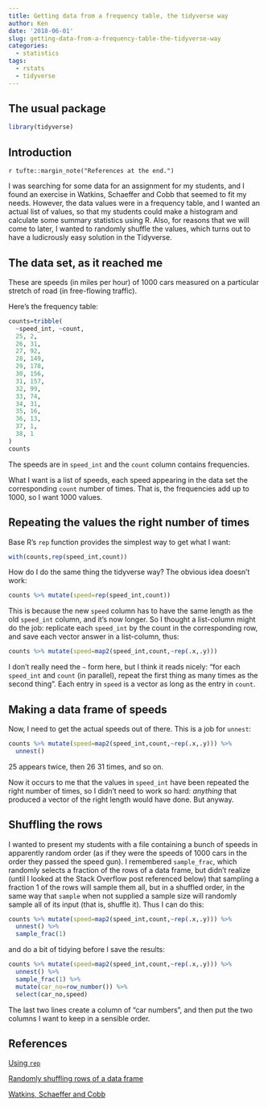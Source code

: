 ```yaml
---
title: Getting data from a frequency table, the tidyverse way
author: Ken
date: '2018-06-01'
slug: getting-data-from-a-frequency-table-the-tidyverse-way
categories:
  - statistics
tags:
  - rstats
  - tidyverse
---
```


## The usual package

```r
library(tidyverse)
```


## Introduction

`r tufte::margin_note("References at the end.")`

I was searching for some data for an assignment for my students, and I found an exercise in Watkins, Schaeffer and Cobb that seemed to fit my needs. However, the data values were in a frequency table, and I wanted an actual list of values, so that my students could make a histogram and calculate some summary statistics using R. Also, for reasons that we will come to later, I wanted to randomly shuffle the values, which turns out to have a ludicrously easy solution in the Tidyverse.

## The data set, as it reached me

These are speeds (in miles per hour) of 1000 cars measured on a particular stretch of road (in free-flowing traffic).

Here's the frequency table:

```r
counts=tribble(
  ~speed_int, ~count,
  25, 2, 
  26, 31,
  27, 92,
  28, 149,
  29, 178,
  30, 156,
  31, 157,
  32, 99,
  33, 74,
  34, 31,
  35, 16,
  36, 13,
  37, 1, 
  38, 1
)
counts
```

The speeds are in `speed_int` and the `count` column contains frequencies.

What I want is a list of speeds, each speed appearing in the data set the corresponding `count` number of times. 
That is, the frequencies add up to 1000, so I want 1000 values. 


## Repeating the values the right number of times

Base R's `rep` function provides the simplest way to get what I want:

```r
with(counts,rep(speed_int,count))
```

How do I do the same thing the tidyverse way? The obvious idea doesn't work:

```r
counts %>% mutate(speed=rep(speed_int,count))
```

This is because the new `speed` column has to have the same length as the old `speed_int` column, and it's now longer. 
So I thought a list-column might do the job: replicate each `speed_int` by the count in the corresponding row, 
and save each vector answer in a list-column, thus:

```r
counts %>% mutate(speed=map2(speed_int,count,~rep(.x,.y)))
```

I don't really need the `~` form here, but I think it reads nicely: "for each `speed_int` and `count` (in parallel), 
repeat the first thing as many times as the second thing". Each entry in `speed` is a vector as long as the entry in `count`. 

## Making a data frame of speeds

Now, I need to get the actual speeds out of there. This is a job for `unnest`:

```r
counts %>% mutate(speed=map2(speed_int,count,~rep(.x,.y))) %>% 
  unnest()
```

25 appears twice, then 26 31 times, and so on.

Now it occurs to me that the values in `speed_int` have been repeated the right number of times, 
so I didn't need to work so hard: *anything* that produced a vector of the right length would have done. 
But anyway.

## Shuffling the rows

I wanted to present my students with a file containing a bunch of speeds in apparently random order 
(as if they were the speeds of 1000 cars in the order they passed the speed gun). I remembered `sample_frac`, 
which randomly selects a fraction of the rows of a data frame, but didn't realize (until I looked at the Stack Overflow post
referenced below) that sampling a fraction 1 of the rows will sample them all, but in a shuffled order, in the same
way that `sample` when not supplied a sample size will randomly sample all of its input (that is, shuffle it). 
Thus I can do this:

```r
counts %>% mutate(speed=map2(speed_int,count,~rep(.x,.y))) %>% 
  unnest() %>% 
  sample_frac(1)
```

and do a bit of tidying before I save the results:

```r
counts %>% mutate(speed=map2(speed_int,count,~rep(.x,.y))) %>% 
  unnest() %>% 
  sample_frac(1) %>% 
  mutate(car_no=row_number()) %>% 
  select(car_no,speed)
```

The last two lines create a column of "car numbers", and then put the two columns I want to keep in a sensible order.


## References

[Using `rep`](https://stats.stackexchange.com/questions/15574/how-to-convert-a-frequency-table-into-a-vector-of-values?utm_medium=organic&utm_source=google_rich_qa&utm_campaign=google_rich_qa)

[Randomly shuffling rows of a data frame](https://stackoverflow.com/questions/6422273/how-to-randomize-or-permute-a-dataframe-rowwise-and-columnwise?utm_medium=organic&utm_source=google_rich_qa&utm_campaign=google_rich_qa)

[Watkins, Schaeffer and Cobb](https://www.amazon.ca/Statistics-Binder-Ready-Version-Decision/dp/0470559942/ref=sr_1_1?ie=UTF8&qid=1527868509&sr=8-1&keywords=watkins+scheaffer+cobb+statistics&dpID=51kUOPO2Y0L&preST=_SX198_BO1,204,203,200_QL40_&dpSrc=srch)
